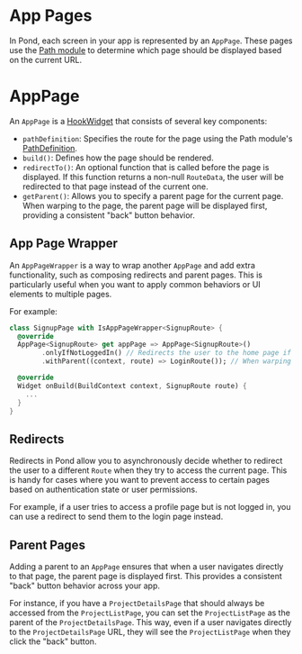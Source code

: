 # App Pages

In Pond, each screen in your app is represented by an `AppPage`. These pages use the [Path module](/path) to determine which page should be displayed based on the current URL.

# AppPage

An `AppPage` is a [HookWidget](https://pub.dev/packages/flutter_hooks) that consists of several key components:

-   `pathDefinition`: Specifies the route for the page using the Path module's [PathDefinition](/path).
-   `build()`: Defines how the page should be rendered.
-   `redirectTo()`: An optional function that is called before the page is displayed. If this function returns a non-null `RouteData`, the user will be redirected to that page instead of the current one.
-   `getParent()`: Allows you to specify a parent page for the current page. When warping to the page, the parent page will be displayed first, providing a consistent "back" button behavior.

## App Page Wrapper

An `AppPageWrapper` is a way to wrap another `AppPage` and add extra functionality, such as composing redirects and parent pages. This is particularly useful when you want to apply common behaviors or UI elements to multiple pages.

For example:

```dart
class SignupPage with IsAppPageWrapper<SignupRoute> {
  @override
  AppPage<SignupRoute> get appPage => AppPage<SignupRoute>()
        .onlyIfNotLoggedIn() // Redirects the user to the home page if they are logged in.
        .withParent((context, route) => LoginRoute()); // When warping here, show the "LoginRoute" as the parent.

  @override
  Widget onBuild(BuildContext context, SignupRoute route) {
    ...
  }
}
```

## Redirects

Redirects in Pond allow you to asynchronously decide whether to redirect the user to a different `Route` when they try to access the current page. This is handy for cases where you want to prevent access to certain pages based on authentication state or user permissions.

For example, if a user tries to access a profile page but is not logged in, you can use a redirect to send them to the login page instead.

## Parent Pages

Adding a parent to an `AppPage` ensures that when a user navigates directly to that page, the parent page is displayed first. This provides a consistent "back" button behavior across your app.

For instance, if you have a `ProjectDetailsPage` that should always be accessed from the `ProjectListPage`, you can set the `ProjectListPage` as the parent of the `ProjectDetailsPage`. This way, even if a user navigates directly to the `ProjectDetailsPage` URL, they will see the `ProjectListPage` when they click the "back" button.
